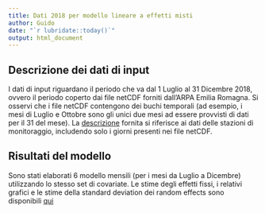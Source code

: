 ```yaml
---
title: Dati 2018 per modello lineare a effetti misti
author: Guido
date: "`r lubridate::today()`"
output: html_document
---
```


## Descrizione dei dati di input

I dati di input riguardano il periodo che va dal 1 Luglio al 31 Dicembre 2018, ovvero il periodo coperto dai file netCDF forniti dall'ARPA Emilia Romagna. Si osservi che i file netCDF contengono dei buchi temporali (ad esempio, i mesi di Luglio e Ottobre sono gli unici due mesi ad essere provvisti di dati per il 31 del mese). La [descrizione](./descrizioneDatiInput.html) fornita si riferisce ai dati delle stazioni di monitoraggio, includendo solo i giorni presenti nei file netCDF.

## Risultati del modello

Sono stati elaborati 6 modello mensili (per i mesi da Luglio a Dicembre) utilizzando lo stesso set di covariate. Le stime degli effetti fissi, i relativi grafici e le stime della standard deviation dei random effects sono disponibili [qui](./covariate.html)